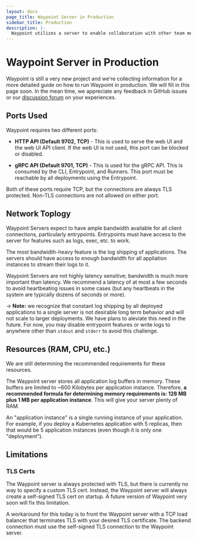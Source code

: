 ```yaml
---
layout: docs
page_title: Waypoint Server in Production
sidebar_title: Production
description: |-
  Waypoint utilizes a server to enable collaboration with other team members, storing operation history, and enabling functionality such as logs, exec, and more.
---
```


# Waypoint Server in Production

Waypoint is still a very new project and we're collecting information for a more
detailed guide on how to run Waypoint in production. We will fill in this page
soon. In the mean time, we appreciate any feedback in GitHub issues
or our [discussion forum](https://discuss.hashicorp.com) on your experiences.

## Ports Used

Waypoint requires two different ports:

- **HTTP API (Default 9702, TCP)** - This is used to serve the web UI and
  the web UI API client. If the web UI is not used, this port can be blocked
  or disabled.

- **gRPC API (Default 9701, TCP)** - This is used for the gRPC API. This is
  consumed by the CLI, Entrypoint, and Runners. This port must be reachable
  by all deployments using the Entrypoint.

Both of these ports require TCP, but the connections are always TLS
protected. Non-TLS connections are not allowed on either port.

## Network Toplogy

Waypoint Servers expect to have ample bandwidth available for all client
connections, particularly entrypoints. Entrypoints must have access to the
server for features such as logs, exec, etc. to work.

The most bandwidth-heavy feature is the log shipping of applications. The
servers should have access to enough bandwidth for all appliation instances
to stream their logs to it.

Waypoint Servers are not highly latency sensitive; bandwidth is much
more important than latency. We recommend a latency of at most a few seconds
to avoid heartbeating issues in some cases (but any heartbeats in the system
are typically dozens of seconds or more).

-> **Note:** we recognize that constant log shipping by all deployed
applications to a single server is not desirable long term behavior and
will not scale to larger deployments. We have plans to aleviate this need
in the future. For now, you may disable entrypoint features or write logs
to anywhere other than `stdout` and `stderr` to avoid this challenge.

## Resources (RAM, CPU, etc.)

We are still determining the recommended requirements for these resources.

The Waypoint server stores all application log buffers in memory. These
buffers are limited to ~600 Kilobytes per application instance. Therefore,
**a recommended formula for determining memory requirements is: 128 MB plus 1 MB
per application instance**. This will give your server plenty of RAM.

An "application instance" is a single running instance of your application.
For example, if you deploy a Kubernetes application with 5 replicas,
then that would be 5 application instances (even though it is only one
"deployment").

## Limitations

### TLS Certs

The Waypoint server is always protected with TLS, but there is currently
no way to specify a custom TLS cert. Instead, the Waypoint server will always
create a self-signed TLS cert on startup. A future version of Waypoint very
soon will fix this limitation.

A workaround for this today is to front the Waypoint server with a TCP
load balancer that terminates TLS with your desired TLS certificate. The
backend connection must use the self-signed TLS connection to the Waypoint
server.
